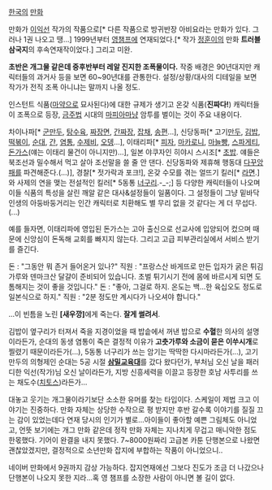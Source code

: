 [[한국]]의 [[만화]]

만화가 [[이익선]] 작가의 작품으로[* 다른 작품으로 방귀반장 아비요라는 만화가 있다. 그러나 1권 나오고 땡...] 1999년부터 [[영챔프]]에 연재되었다.[* 작가 [[정훈이]]의 만화 '''트러블 삼국지'''의 후속연재작이었다.] 그리고 미완.

'''초반은 개그물 같은데 중후반부터 레알 진지한 조폭물이다.''' 작중 배경은 90년대지만 캐릭터들의 과거사 등을 보면 60~90년대를 관통한다. 설정/상황/대사의 디테일을 보면 작가가 전직 조폭 아니냐는 말까지 나올 정도.

인스턴트 식품([[마약]]으로 묘사된다)에 대한 규제가 생기고 온갖 식품('''진짜다!''') 캐릭터들이 조폭으로 등장, [[금주법]] 시대의 [[마피아]]마냥 암투를 벌이는 것이 주요 내용이다.

차이나파[* [[군만두]], [[탕수육]], [[짜장면]], [[간짜장]], [[잡채]], [[송편]]...], 신당동파[* 고기[[만두]], [[김밥]], [[떡볶이]], [[순대]], [[간]], [[염통]], [[수제비]], [[오뎅]]...], 이태리파[* [[피자]], [[마카로니]], [[마늘빵]], [[스파게티]], [[돈가스]](얘는 이태리 물건이 아니지만)...], 일본 야쿠자인 히야시 스시조[* [[초밥]]. 얘들은 북조선과 밀수해서 먹고 살아 조선말을 쓸 줄 안 댄다. 신당동파와 제휴해 행동대 [[단무지|다꾸앙]]패를 파견해준다.(...)], 경찰[* 젓가락과 포크!], 온갖 수모를 겪는 얼뜨기 킬러[* [[라면]].]와 사제의 연을 맺는 전설적인 킬러[* 5동통 [[너구리]].-_-;] 등 다양한 캐릭터들이 나오며 이들 식품의 특성을 살린 깨알 같은 대사&설정들이 일품이다. 그 설정들이 그냥 밑바닥 인생의 아둥바둥거리는 인간 캐릭터로 치환해도 별 무리 없을 것 같다는 게 더 무섭다.(...)

예를 들자면, 이태리파에 영입된 돈가스는 고아 출신으로 선교사에 입양되어 컸으며 때문에 신앙심이 돈독해 교회를 빠지지 않는다. 그리고 고급 피부관리실에서 서비스 받기를 즐긴다. 

돈 : "그동안 뭐 존거 들어온거 있나?"
직원 : "프랑스산 바게뜨로 만든 입자가 굵은 튀김가루와 덴마크산 달걀이 준비되어 있습니다. 초벌 튀기시기 전에 몸에 바르시게 되면 도톰해지는 것이 좋을 것입니다."
돈 : "좋아, 그걸로 하지. 온도는 백...한 육십오도 정도로 일본식으로 하지."
직원 : "2분 정도만 계시다가 나오셔야 합니다."

...이 빈틈을 노린 '''[새우깡]'''에게 죽는다. '''잘게 썰려서'''.

김밥이 옆구리가 터져서 죽을 지경이었을 때 밥솥에서 꺼낸 밥으로 '''수혈'''한 의사의 설명이라든가, 순대의 동생 염통이 죽은 결정적 이유가 '''고춧가루와 소금이 묻은 이쑤시개'''로 찔렸기 때문이라든가(...), 5동통 너구리가 쓰는 암기는 딱딱한 다시마라든가(...), 고기만두의 의형제인 순대는 5공 시절 '''[[삼청교육대|삼밀교육대]]'''를 갔다 왔다던가, 부처님 오신 날을 패러디한 익선(작가)님 오신 날이라든가, 지방 신흥세력을 이끌고 등장한 호남 사투리를 쓰는 채도수([[치토스]])라든가...

대놓고 웃기는 개그물이라기보단 소소한 유머를 찾는 타입이다. 스케일이 제법 크고 이야기는 진중하다. 만화 자체는 상당한 수작으로 평 받지만 후반 갈수록 이야기를 질질 끄는 감이 있었는데다 연재 당시의 인기가 별로...아이들이 좋아할 예쁜 그림체도 아니었고, 언뜻 보기에는 개그 만화 같은데 정작 만화 자체는 지나치게 무겁고 매니악한 점도 한몫했다. 기어이 완결을 내지 못했다. 7~8000원짜리 고급본 카툰 단행본으로 나왔면 괜찮았겠지만, 결정적으로 소년만화 잡지에 부합하는 작품이 아니었으니..

네이버 만화에서 9권까지 감상 가능하다. 잡지연재에선 그보다 진도가 조금 더 나갔으나 단행본이 나오지 못한 지라...혹 영 챔프를 소장한 사람이 아니면 볼 길이 없다.
